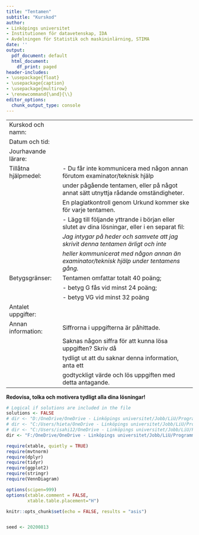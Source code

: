 ```yaml
---
title: "Tentamen"
subtitle: "Kurskod"
author:
- Linköpings universitet
- Institutionen för datavetenskap, IDA
- Avdelningen för Statistik och maskininlärning, STIMA
date: ''
output:
  pdf_document: default
  html_document:
    df_print: paged
header-includes:
- \usepackage{float}
- \usepackage{caption}
- \usepackage{multirow}
- \renewcommand{\and}{\\}  
editor_options:
  chunk_output_type: console
---
```


--------------------  -------------------------------------------------------------
Kurskod och namn:     
Datum och tid:        
Jourhavande lärare:   
Tillåtna hjälpmedel:  - Du får inte kommunicera med någon annan förutom examinator/teknisk hjälp 
                        under pågående tentamen, eller på något annat sätt utnyttja rådande omständigheter. 
                        En plagiatkontroll genom Urkund kommer ske för varje tentamen.
                      - Lägg till följande yttrande i början eller slutet av dina lösningar, eller i en separat fil:
                      *Jag intygar på heder och samvete att jag skrivit denna tentamen ärligt och inte* 
                      *heller kommunicerat med någon annan än examinator/teknisk hjälp under tentamens gång.*
Betygsgränser:        Tentamen omfattar totalt 40 poäng; 
                      - betyg G fås vid minst 24 poäng;
                      - betyg VG vid minst 32 poäng
Antalet uppgifter:    
Annan information:    Siffrorna i uppgifterna är påhittade.
                      Saknas någon siffra för att kunna lösa uppgiften? Skriv då 
                      tydligt ut att du saknar denna information, anta ett 
                      godtyckligt värde och lös uppgiften med detta antagande.
--------------------  -------------------------------------------------------------      

\captionsetup[figure]{name = Figur}
\captionsetup[table]{name = Tabell}
\setcounter{table}{0}

**Redovisa, tolka och motivera tydligt alla dina lösningar!**

```r

# Logical if solutions are included in the file
solutions <- FALSE
# dir <- "D:/OneDrive/OneDrive - Linköpings universitet/Jobb/LiU/Programming/Automatic Examination + Solutions"
# dir <- "C:/Users/hieta/OneDrive - Linköpings universitet/Jobb/LiU/Programming/Automatic Examination + Solutions"
# dir <- "C:/Users/isahi12/OneDrive - Linköpings universitet/Jobb/LiU/Programming/Automatic Examination + Solutions"
dir <- "F:/OneDrive/OneDrive - Linköpings universitet/Jobb/LiU/Programming/Automatic Examination + Solutions"

require(xtable, quietly = TRUE)
require(mvtnorm)
require(dplyr)
require(tidyr)
require(ggplot2)
require(stringr)
require(VennDiagram)

options(scipen=999)
options(xtable.comment = FALSE,
        xtable.table.placement="H")

knitr::opts_chunk$set(echo = FALSE, results = "asis")


seed <- 20200813

```
